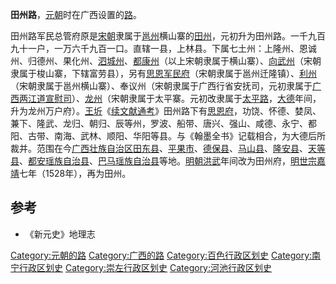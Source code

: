 '''田州路'''，[[元朝|元朝]]时在广西设置的[[路_(行政区划)|路]]。

田州路军民总管府原是[[宋朝|宋朝]]隶属于[[邕州|邕州]]横山寨的[[田州|田州]]，元初升为田州路。一千九百九十一户，一万六千九百一口。直辖一县，上林县。下属七土州：上隆州、恩诚州、归德州、果化州、[[泗城州|泗城州]]、[[都康州|都康州]]（以上宋朝隶属于横山寨）、[[向武州|向武州]]（宋朝隶属于梭山寨，下辖富劳县），另有[[思恩军民府|思恩军民府]]（宋朝隶属于邕州迁隆镇）、[[利州_(宋朝)|利州]]（宋朝隶属于邕州横山寨）、奉议州（宋朝隶属于广西行省安抚司，元初隶属于[[广西两江道宣慰司|广西两江道宣慰司]]）、[[龙州_(唐朝)|龙州]]（宋朝隶属于太平寨。元初改隶属于[[太平路_(广西)|太平路]]，[[大德_(元朝)|大德]]年间，升为龙州万户府）。[[王圻|王圻]]《[[续文献通考|续文献通考]]》田州路下有[[思恩府|思恩府]]，功饶、怀德、婪凤、兼下、隆武、龙归、朝归、辰等州，罗波、船带、唐兴、强山、咸德、永宁、都阳、古带、南海、武林、顺阳、华阳等县。与《翰墨全书》记载相合，为大德后所裁并。范围在今[[广西壮族自治区|广西壮族自治区]][[田东县|田东县]]、[[平果市|平果市]]、[[德保县|德保县]]、[[马山县|马山县]]、[[隆安县|隆安县]]、[[天等县|天等县]]、[[都安瑶族自治县|都安瑶族自治县]]、[[巴马瑶族自治县|巴马瑶族自治县]]等地。[[明朝|明朝]][[洪武|洪武]]年间改为田州府，[[明世宗|明世宗]][[嘉靖|嘉靖]]七年（1528年），再为田州。

==参考==
*《新元史》地理志
{{元朝行政区划|nocat}}
{{元朝行政区划小作品}}
[[Category:元朝的路|Category:元朝的路]]
[[Category:广西的路|Category:广西的路]]
[[Category:百色行政区划史|Category:百色行政区划史]]
[[Category:南宁行政区划史|Category:南宁行政区划史]]
[[Category:崇左行政区划史|Category:崇左行政区划史]]
[[Category:河池行政区划史|Category:河池行政区划史]]